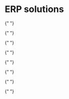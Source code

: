 
# ERP solutions

<CardGrid>

{" "}
<LandingCard
  title="Capture"
  description="Capture the payment for an order."
  href="/docs/rest-management/transactions/payment-actions#capture"
/>

{" "}
<LandingCard
  title="Catalog"
  description="The catalog includes all the information about a product such as MPN, warranty, price, and images."
  href="/docs/store-operations/catalog"
/>

</CardGrid>

<CardGrid>

{" "}
<LandingCard
  title="Channels"
  description="A channel is anywhere a merchant sells their products. This encompasses headless storefronts, marketplaces, POS systems, and marketing platforms."
  href="/docs/rest-management/channels"
/>

{" "}
<LandingCard
  title="Customers & subscribers"
  description="A customer is anyone who makes a purchase on a store and creates an account. Subscribers are people who have signed up for a store's newsletter."
  href="/docs/store-operations/customers"
/>

</CardGrid>

<CardGrid>

{" "}
<LandingCard
  title="Orders"
  description="Manage order coupons, messages, products, shipping addresses, statuses, taxes, shipments, and shipping address quotes."
  href="/docs/store-operations/orders"
/>

{" "}
<LandingCard
  title="Payments"
  description="Process payments through the store’s connected payment gateway."
  href="/docs/store-operations/payments"
/>

</CardGrid>

<CardGrid>

{" "}
<LandingCard
  title="Shipping"
  description="Create shipments from orders."
  href="/docs/store-operations/shipping"
/>

{" "}
<LandingCard
  title="Void"
  description="Void the payment for an order."
  href="/docs/rest-management/transactions/payment-actions#void"
/>

</CardGrid>
